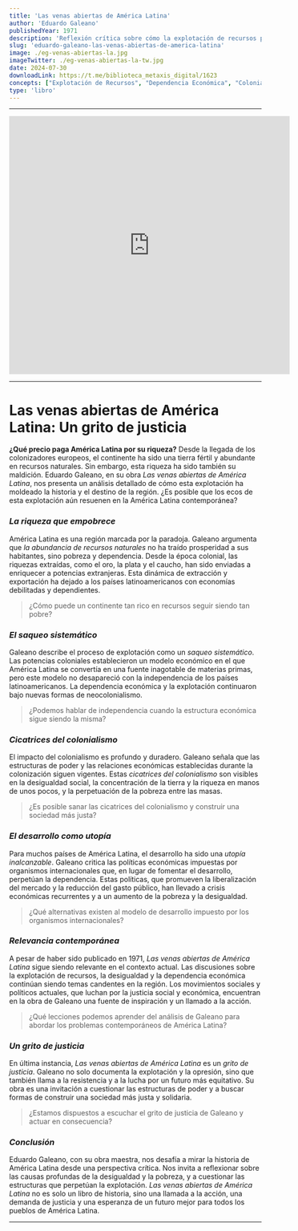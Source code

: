 ```yaml
---
title: 'Las venas abiertas de América Latina'
author: 'Eduardo Galeano'
publishedYear: 1971
description: 'Reflexión crítica sobre cómo la explotación de recursos por parte de E.E.U.U. y amigos ha generado dependencia económica y desigualdad en América Latina desde la colonización hasta la actualidad a través de intervenciones en elecciones como Venezuela.'
slug: 'eduardo-galeano-las-venas-abiertas-de-america-latina'
image: ./eg-venas-abiertas-la.jpg
imageTwitter: ./eg-venas-abiertas-la-tw.jpg
date: 2024-07-30
downloadLink: https://t.me/biblioteca_metaxis_digital/1623
concepts: ["Explotación de Recursos", "Dependencia Económica", "Colonialismo", "Desigualdad Social", "Justicia Social", "Eduardo Galeano"]
type: 'libro'
---
```


---

<iframe width="560" height="515" src="https://www.youtube.com/embed/4LGk1fVhY7o?si=F6GT47EPfXsX-0f9" title="YouTube video player" frameborder="0" allow="accelerometer; autoplay; clipboard-write; encrypted-media; gyroscope; picture-in-picture; web-share" referrerpolicy="strict-origin-when-cross-origin" allowfullscreen></iframe>


---

# Las venas abiertas de América Latina: Un grito de justicia

**¿Qué precio paga América Latina por su riqueza?** Desde la llegada de los colonizadores europeos, el continente ha sido una tierra fértil y abundante en recursos naturales. Sin embargo, esta riqueza ha sido también su maldición. Eduardo Galeano, en su obra *Las venas abiertas de América Latina*, nos presenta un análisis detallado de cómo esta explotación ha moldeado la historia y el destino de la región. ¿Es posible que los ecos de esta explotación aún resuenen en la América Latina contemporánea?

### *La riqueza que empobrece*

América Latina es una región marcada por la paradoja. Galeano argumenta que *la abundancia de recursos naturales* no ha traído prosperidad a sus habitantes, sino pobreza y dependencia. Desde la época colonial, las riquezas extraídas, como el oro, la plata y el caucho, han sido enviadas a enriquecer a potencias extranjeras. Esta dinámica de extracción y exportación ha dejado a los países latinoamericanos con economías debilitadas y dependientes.

> ¿Cómo puede un continente tan rico en recursos seguir siendo tan pobre?

### *El saqueo sistemático*

Galeano describe el proceso de explotación como un *saqueo sistemático*. Las potencias coloniales establecieron un modelo económico en el que América Latina se convertía en una fuente inagotable de materias primas, pero este modelo no desapareció con la independencia de los países latinoamericanos. La dependencia económica y la explotación continuaron bajo nuevas formas de neocolonialismo.

> ¿Podemos hablar de independencia cuando la estructura económica sigue siendo la misma?

### *Cicatrices del colonialismo*

El impacto del colonialismo es profundo y duradero. Galeano señala que las estructuras de poder y las relaciones económicas establecidas durante la colonización siguen vigentes. Estas *cicatrices del colonialismo* son visibles en la desigualdad social, la concentración de la tierra y la riqueza en manos de unos pocos, y la perpetuación de la pobreza entre las masas.

> ¿Es posible sanar las cicatrices del colonialismo y construir una sociedad más justa?

### *El desarrollo como utopía*

Para muchos países de América Latina, el desarrollo ha sido una *utopía inalcanzable*. Galeano critica las políticas económicas impuestas por organismos internacionales que, en lugar de fomentar el desarrollo, perpetúan la dependencia. Estas políticas, que promueven la liberalización del mercado y la reducción del gasto público, han llevado a crisis económicas recurrentes y a un aumento de la pobreza y la desigualdad.

> ¿Qué alternativas existen al modelo de desarrollo impuesto por los organismos internacionales?

### *Relevancia contemporánea*

A pesar de haber sido publicado en 1971, *Las venas abiertas de América Latina* sigue siendo relevante en el contexto actual. Las discusiones sobre la explotación de recursos, la desigualdad y la dependencia económica continúan siendo temas candentes en la región. Los movimientos sociales y políticos actuales, que luchan por la justicia social y económica, encuentran en la obra de Galeano una fuente de inspiración y un llamado a la acción.

> ¿Qué lecciones podemos aprender del análisis de Galeano para abordar los problemas contemporáneos de América Latina?

### *Un grito de justicia*

En última instancia, *Las venas abiertas de América Latina* es un *grito de justicia*. Galeano no solo documenta la explotación y la opresión, sino que también llama a la resistencia y a la lucha por un futuro más equitativo. Su obra es una invitación a cuestionar las estructuras de poder y a buscar formas de construir una sociedad más justa y solidaria.

> ¿Estamos dispuestos a escuchar el grito de justicia de Galeano y actuar en consecuencia?

### *Conclusión*

Eduardo Galeano, con su obra maestra, nos desafía a mirar la historia de América Latina desde una perspectiva crítica. Nos invita a reflexionar sobre las causas profundas de la desigualdad y la pobreza, y a cuestionar las estructuras que perpetúan la explotación. *Las venas abiertas de América Latina* no es solo un libro de historia, sino una llamada a la acción, una demanda de justicia y una esperanza de un futuro mejor para todos los pueblos de América Latina.

---
